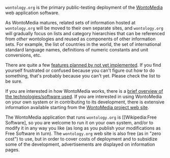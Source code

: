 <!-- Copyright (c)  2010  Glen E. Ivey
     Permission is granted to copy, distribute and/or modify this document
     under the terms of the GNU Free Documentation License, Version 1.3;
     with no Invariant Sections, no Front-Cover Texts, and no Back-Cover Texts.
     A copy of the license is in the file COPYING.DOCUMENTATION
  -->
<tt>wontology.org</tt> is the primary public-testing deployment of the [[WontoMedia|WontoMedia]] web application software.

As WontoMedia matures, related sets of information hosted at <tt>wontology.org</tt> will be moved to their own separate sites, and <tt>wontology.org</tt> will gradually focus on lists and category hierarchies that can be referenced from ''other'' wontologies and reused as components of other information sets.  For example, the list of countries in the world, the set of international standard language names, definitions of numeric constants and unit conversions, etc.

There are quite a few [[Major Roadmap|features planned by not yet implemented]].  If you find yourself frustrated or confused because you can't figure out how to do something, that's probably because you can't yet.  Please check the list to be sure.

If you are interested in how WontoMedia works, there is a [[Help:Technologies|brief overview of the technologies/software used]].  If you are interested in using WontoMedia on your own system or in contributing to its development, there is extensive information available starting from the [http://wontomedia.rubyforge.org/ WontoMedia project web site].

The WontoMedia application that runs <tt>wontology.org</tt> is [[Wikipedia:Free Software], so you are welcome to run it on your own system, and/or to modify it in any way you like (as long as you publish your modifications as Free Software in turn).  The <tt>wontology.org</tt> web site is also free (as in "zero cost") to use, but in order to cover costs of deployment and to subsidize some of the development, advertisements are displayed on information pages.
